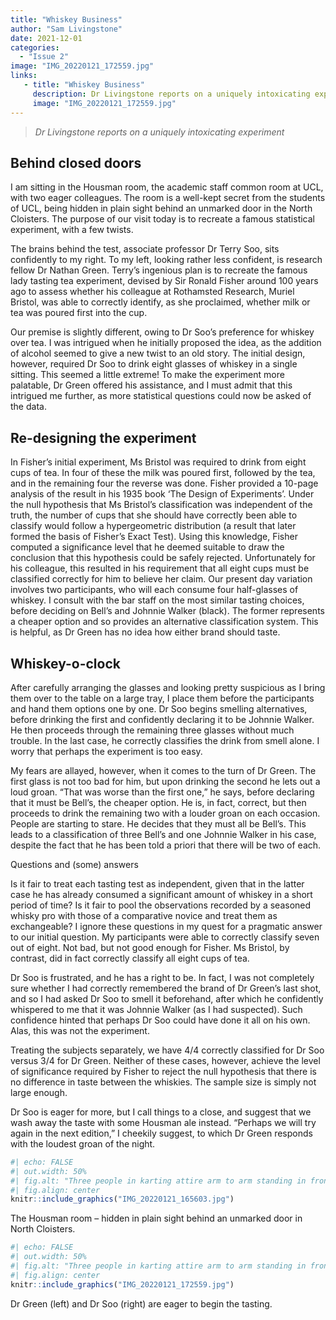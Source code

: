 ```yaml
---
title: "Whiskey Business"
author: "Sam Livingstone"
date: 2021-12-01
categories:
  - "Issue 2"
image: "IMG_20220121_172559.jpg" 
links: 
   - title: "Whiskey Business"
     description: Dr Livingstone reports on a uniquely intoxicating experiment
     image: "IMG_20220121_172559.jpg" 
---
```


> *Dr Livingstone reports on a uniquely intoxicating experiment*

## Behind closed doors

I am sitting in the Housman room, the academic staff common room at UCL, with two eager colleagues. The room is a well-kept secret from the students of UCL, being hidden in plain sight behind an unmarked door in the North Cloisters. The purpose of our visit today is to recreate a famous statistical experiment, with a few twists. 

The brains behind the test, associate professor Dr Terry Soo, sits confidently to my right. To my left, looking rather less confident, is research fellow Dr Nathan Green. Terry's ingenious plan is to recreate the famous lady tasting tea experiment, devised by Sir Ronald Fisher around 100 years ago to assess whether his colleague at Rothamsted Research, Muriel Bristol, was able to correctly identify, as she proclaimed, whether milk or tea was poured first into the cup.

Our premise is slightly different, owing to Dr Soo’s preference for whiskey over tea. I was intrigued when he initially proposed the idea, as the addition of alcohol seemed to give a new twist to an old story. The initial design, however, required Dr Soo to drink eight glasses of whiskey in a single sitting.  This seemed a little extreme! To make the experiment more palatable, Dr Green offered his assistance, and I must admit that this intrigued me further, as more statistical questions could now be asked of the data.

## Re-designing the experiment

In Fisher’s initial experiment, Ms Bristol was required to drink from eight cups of tea. In four of these the milk was poured first, followed by the tea, and in the remaining four the reverse was done. Fisher provided a 10-page analysis of the result in his 1935 book ‘The Design of Experiments’. Under the null hypothesis that Ms Bristol’s classification was independent of the truth, the number of cups that she should have correctly been able to classify would follow a hypergeometric distribution (a result that later formed the basis of Fisher’s Exact Test). Using this knowledge, Fisher computed a significance level that he deemed suitable to draw the conclusion that this hypothesis could be safely rejected. Unfortunately for his colleague, this resulted in his requirement that all eight cups must be classified correctly for him to believe her claim.
Our present day variation involves two participants, who will each consume four half-glasses of whiskey. I consult with the bar staff on the most similar tasting choices, before deciding on Bell’s and Johnnie Walker (black). The former represents a cheaper option and so provides an alternative classification system. This is helpful, as Dr Green has no idea how either brand should taste. 

## Whiskey-o-clock

After carefully arranging the glasses and looking pretty suspicious as I bring them over to the table on a large tray, I place them before the participants and hand them options one by one. Dr Soo begins smelling alternatives, before drinking the first and confidently declaring it to be Johnnie Walker. He then proceeds through the remaining three glasses without much trouble. In the last case, he correctly classifies the drink from smell alone. I worry that perhaps the experiment is too easy. 

My fears are allayed, however, when it comes to the turn of Dr Green. The first glass is not too bad for him, but upon drinking the second he lets out a loud groan. “That was worse than the first one,” he says, before declaring that it must be Bell’s, the cheaper option. He is, in fact, correct, but then proceeds to drink the remaining two with a louder groan on each occasion. People are starting to stare. He decides that they must all be Bell’s. This leads to a classification of three Bell’s and one Johnnie Walker in his case, despite the fact that he has been told a priori that there will be two of each. 

Questions and (some) answers

Is it fair to treat each tasting test as independent, given that in the latter case he has already consumed a significant amount of whiskey in a short period of time? Is it fair to pool the observations recorded by a seasoned whisky pro with those of a comparative novice and treat them as exchangeable? I ignore these questions in my quest for a pragmatic answer to our initial question. My participants were able to correctly classify seven out of eight. Not bad, but not good enough for Fisher. Ms Bristol, by contrast, did in fact correctly classify all eight cups of tea. 

Dr Soo is frustrated, and he has a right to be. In fact, I was not completely sure whether I had correctly remembered the brand of Dr Green’s last shot, and so I had asked Dr Soo to smell it beforehand, after which he confidently whispered to me that it was Johnnie Walker (as I had suspected). Such confidence hinted that perhaps Dr Soo could have done it all on his own. Alas, this was not the experiment. 

Treating the subjects separately, we have 4/4 correctly classified for Dr Soo versus 3/4 for Dr Green. Neither of these cases, however, achieve the level of significance required by Fisher to reject the null hypothesis that there is no difference in taste between the whiskies. The sample size is simply not large enough. 

Dr Soo is eager for more, but I call things to a close, and suggest that we wash away the taste with some Housman ale instead. “Perhaps we will try again in the next edition,” I cheekily suggest, to which Dr Green responds with the loudest groan of the night.

```r
#| echo: FALSE
#| out.width: 50%
#| fig.alt: "Three people in karting attire arm to arm standing in front of a sign that saus Team Sport #1 in UK Indoor Karting"
#| fig.align: center
knitr::include_graphics("IMG_20220121_165603.jpg")
```
 
The Housman room – hidden in plain sight behind an unmarked door in North Cloisters.

```r
#| echo: FALSE
#| out.width: 50%
#| fig.alt: "Three people in karting attire arm to arm standing in front of a sign that saus Team Sport #1 in UK Indoor Karting"
#| fig.align: center
knitr::include_graphics("IMG_20220121_172559.jpg")
```
 
Dr Green (left) and Dr Soo (right) are eager to begin the tasting.

